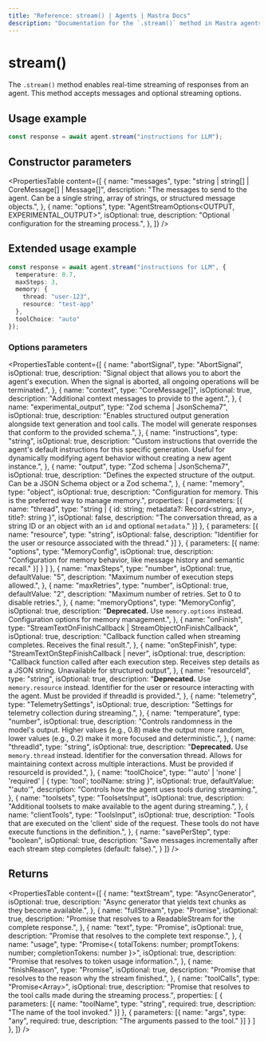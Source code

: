 ```yaml
---
title: "Reference: stream() | Agents | Mastra Docs"
description: "Documentation for the `.stream()` method in Mastra agents, which enables real-time streaming of responses."
---
```


# stream()

The `.stream()` method enables real-time streaming of responses from an agent. This method accepts messages and optional streaming options.

## Usage example

```typescript showLineNumbers copy
const response = await agent.stream("instructions for LLM");
```

## Constructor parameters

<PropertiesTable
  content={[
    {
      name: "messages",
      type: "string | string[] | CoreMessage[] | Message[]",
      description: "The messages to send to the agent. Can be a single string, array of strings, or structured message objects.",
    },
    {
      name: "options",
      type: "AgentStreamOptions<OUTPUT, EXPERIMENTAL_OUTPUT>",
      isOptional: true,
      description: "Optional configuration for the streaming process.",
    },
  ]}
/>

## Extended usage example

```typescript showLineNumbers copy
const response = await agent.stream("instructions for LLM", {
  temperature: 0.7,
  maxSteps: 3,
  memory: {
    thread: "user-123",
    resource: "test-app"
  },
  toolChoice: "auto"
});
```

### Options parameters

<PropertiesTable
  content={[
    {
      name: "abortSignal",
      type: "AbortSignal",
      isOptional: true,
      description:
        "Signal object that allows you to abort the agent's execution. When the signal is aborted, all ongoing operations will be terminated.",
    },
    {
      name: "context",
      type: "CoreMessage[]",
      isOptional: true,
      description: "Additional context messages to provide to the agent.",
    },
    {
      name: "experimental_output",
      type: "Zod schema | JsonSchema7",
      isOptional: true,
      description:
        "Enables structured output generation alongside text generation and tool calls. The model will generate responses that conform to the provided schema.",
    },
    {
      name: "instructions",
      type: "string",
      isOptional: true,
      description:
        "Custom instructions that override the agent's default instructions for this specific generation. Useful for dynamically modifying agent behavior without creating a new agent instance.",
    },
    {
      name: "output",
      type: "Zod schema | JsonSchema7",
      isOptional: true,
      description:
        "Defines the expected structure of the output. Can be a JSON Schema object or a Zod schema.",
    },
    {
      name: "memory",
      type: "object",
      isOptional: true,
      description: "Configuration for memory. This is the preferred way to manage memory.",
      properties: [
        {
          parameters: [{
              name: "thread",
              type: "string | { id: string; metadata?: Record<string, any>, title?: string }",
              isOptional: false,
              description: "The conversation thread, as a string ID or an object with an `id` and optional `metadata`."
          }]
        },
        {
          parameters: [{
              name: "resource",
              type: "string",
              isOptional: false,
              description: "Identifier for the user or resource associated with the thread."
          }]
        },
        {
          parameters: [{
              name: "options",
              type: "MemoryConfig",
              isOptional: true,
              description: "Configuration for memory behavior, like message history and semantic recall."
          }]
        }
      ]
    },
    {
      name: "maxSteps",
      type: "number",
      isOptional: true,
      defaultValue: "5",
      description: "Maximum number of execution steps allowed.",
    },
    {
      name: "maxRetries",
      type: "number",
      isOptional: true,
      defaultValue: "2",
      description: "Maximum number of retries. Set to 0 to disable retries.",
    },
    {
      name: "memoryOptions",
      type: "MemoryConfig",
      isOptional: true,
      description:
        "**Deprecated.** Use `memory.options` instead. Configuration options for memory management.",
    },
    {
      name: "onFinish",
      type: "StreamTextOnFinishCallback<any> | StreamObjectOnFinishCallback<OUTPUT>",
      isOptional: true,
      description:
        "Callback function called when streaming completes. Receives the final result.",
    },
    {
      name: "onStepFinish",
      type: "StreamTextOnStepFinishCallback<any> | never",
      isOptional: true,
      description:
        "Callback function called after each execution step. Receives step details as a JSON string. Unavailable for structured output",
    },
    {
      name: "resourceId",
      type: "string",
      isOptional: true,
      description:
        "**Deprecated.** Use `memory.resource` instead. Identifier for the user or resource interacting with the agent. Must be provided if threadId is provided.",
    },
    {
      name: "telemetry",
      type: "TelemetrySettings",
      isOptional: true,
      description:
        "Settings for telemetry collection during streaming.",
    },
    {
      name: "temperature",
      type: "number",
      isOptional: true,
      description:
        "Controls randomness in the model's output. Higher values (e.g., 0.8) make the output more random, lower values (e.g., 0.2) make it more focused and deterministic.",
    },
    {
      name: "threadId",
      type: "string",
      isOptional: true,
      description:
        "**Deprecated.** Use `memory.thread` instead. Identifier for the conversation thread. Allows for maintaining context across multiple interactions. Must be provided if resourceId is provided.",
    },
    {
      name: "toolChoice",
      type: "'auto' | 'none' | 'required' | { type: 'tool'; toolName: string }",
      isOptional: true,
      defaultValue: "'auto'",
      description: "Controls how the agent uses tools during streaming.",
    },
    {
      name: "toolsets",
      type: "ToolsetsInput",
      isOptional: true,
      description:
        "Additional toolsets to make available to the agent during streaming.",
    },
    {
      name: "clientTools",
      type: "ToolsInput",
      isOptional: true,
      description:
        "Tools that are executed on the 'client' side of the request. These tools do not have execute functions in the definition.",
    },
    {
      name: "savePerStep",
      type: "boolean",
      isOptional: true,
      description: "Save messages incrementally after each stream step completes (default: false).",
    }
  ]}
/>

## Returns

<PropertiesTable
  content={[
    {
      name: "textStream",
      type: "AsyncGenerator<string>",
      isOptional: true,
      description:
        "Async generator that yields text chunks as they become available.",
    },
    {
      name: "fullStream",
      type: "Promise<ReadableStream>",
      isOptional: true,
      description:
        "Promise that resolves to a ReadableStream for the complete response.",
    },
    {
      name: "text",
      type: "Promise<string>",
      isOptional: true,
      description:
        "Promise that resolves to the complete text response.",
    },
    {
      name: "usage",
      type: "Promise<{ totalTokens: number; promptTokens: number; completionTokens: number }>",
      isOptional: true,
      description:
        "Promise that resolves to token usage information.",
    },
    {
      name: "finishReason",
      type: "Promise<string>",
      isOptional: true,
      description:
        "Promise that resolves to the reason why the stream finished.",
    },
    {
      name: "toolCalls",
      type: "Promise<Array<ToolCall>>",
      isOptional: true,
      description:
        "Promise that resolves to the tool calls made during the streaming process.",
      properties: [
        {
          parameters: [{
            name: "toolName",
            type: "string",
            required: true,
            description: "The name of the tool invoked."
          }]
        },
        {
          parameters: [{
            name: "args",
            type: "any",
            required: true,
            description: "The arguments passed to the tool."
          }]
        }
      ]
    },
  ]}
/>
